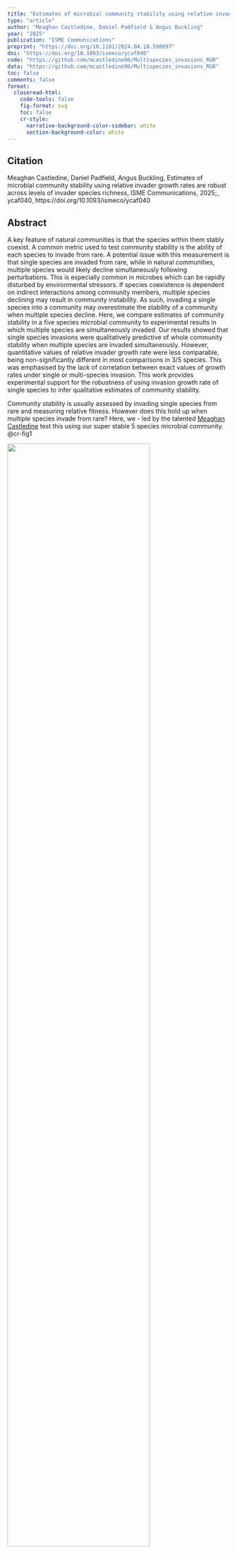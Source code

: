 ```yaml
---
title: "Estimates of microbial community stability using relative invader growth rates are robust across levels of invader species richness."
type: "article"
author: "Meaghan Castledine, Daniel Padfield & Angus Buckling"
year: "2025"
publication: "ISME Communications"
preprint: "https://doi.org/10.1101/2024.04.18.590097"
doi: "https://doi.org/10.1093/ismeco/ycaf040"
code: "https://github.com/mcastledine96/Multispecies_invasions_RGR"
data: "https://github.com/mcastledine96/Multispecies_invasions_RGR"
toc: false
comments: false
format: 
  closeread-html:
    code-tools: false
    fig-format: svg
    toc: false
    cr-style:
      narrative-background-color-sidebar: white
      section-background-color: white
---
```


## Citation

Meaghan Castledine, Daniel Padfield, Angus Buckling, Estimates of microbial community stability using relative invader growth rates are robust across levels of invader species richness, ISME Communications, 2025;, ycaf040, https://doi.org/10.1093/ismeco/ycaf040

## Abstract

A key feature of natural communities is that the species within them stably coexist. A common metric used to test community stability is the ability of each species to invade from rare. A potential issue with this measurement is that single species are invaded from rare, while in natural communities, multiple species would likely decline simultaneously following perturbations. This is especially common in microbes which can be rapidly disturbed by environmental stressors. If species coexistence is dependent on indirect interactions among community members, multiple species declining may result in community instability. As such, invading a single species into a community may overestimate the stability of a community when multiple species decline. Here, we compare estimates of community stability in a five species microbial community to experimental results in which multiple species are simultaneously invaded. Our results showed that single species invasions were qualitatively predictive of whole community stability when multiple species are invaded simultaneously. However, quantitative values of relative invader growth rate were less comparable, being non-significantly different in most comparisons in 3/5 species. This was emphasised by the lack of correlation between exact values of growth rates under single or multi-species invasion. This work provides experimental support for the robustness of using invasion growth rate of single species to infer qualitative estimates of community stability.

::::{.cr-section}

Community stability is usually assessed by invading single species from rare and measuring relative fitness. However does this hold up when multiple species invade from rare? Here, we - led by the talented [Meaghan Castledine](https://bsky.app/profile/mcastd.bsky.social/post/3ljhzcmhnzc2u) test this using our super stable 5 species microbial community. @cr-fig1

:::{#cr-fig1}
![](images/castledine_2025a_1.png){width=80%}
:::


We did separate assays where the resident community was the same, but the number of co-invaders alongside the focal species differed. For example, when _Achromobacter_ and _Ochrobactrum_ are residents, we would have separate assays where _Stenotrophomonas_, _Variovorax_ and _Pseudomonas_ are invaded on their own, and with each other. The experimental setup can be seen on the right.

First, we used linear models to look at the relationship between estimates of mean relative invader growth rate from single invasions as compared to mean multi-species invasions. These values are from all of the species combinations. If single species invasions perfectly predicted relative invader growth rate with co-invaders, we would expect a 1-1 relationship, whereas our slope is much lower. @cr-fig2

:::{#cr-fig2}
![](images/castledine_2025a_2.png){width=80%}
:::

This means that higher relative invader growth rate estimates from single invasions do
not correspond to high estimates of relative invader fitness estimates from
multiple invasions. However, the significant species-specific intercept indicates
differences in how the two growth rate measures compare between species.

We also compared relative invader growth rate values within each combination of resident species as mean estimates do not account for within treatment variation. There were 28 instances where there was a significant difference between single and multi-species invasions, which are highlighted by the asterisks. The text shows who the other co-invaders were in those trials. @cr-fig3

11 of the significant differences were when the focal species was _Stenotrophomonas_ (78% of all trials for that species), which generally had lower values for relative invader growth rate with co-invaders present. [@cr-fig3]{pan-to="30%,-30%"}

Of the other significant differences, 9 were when the focal species was _Ochrobactrum_, 4 were _Achromobacter_, and 2 each were _Pseudomonas_ and _Variovorax._ @cr-fig3

:::{#cr-fig3}
![](images/castledine_2025a_3.png){width=80%}
:::

This suggests that for most species within this community, estimates of relative invader growth rate are robust to the presence of co-invaders when accounting for within-treatment variation.
\
\
Overall our work shows that qualitative predictions of community stability can be
broadly predictive of stability under community perturbation where multiple species may recover from rare. Quantitative predictions were less reliable.

::::